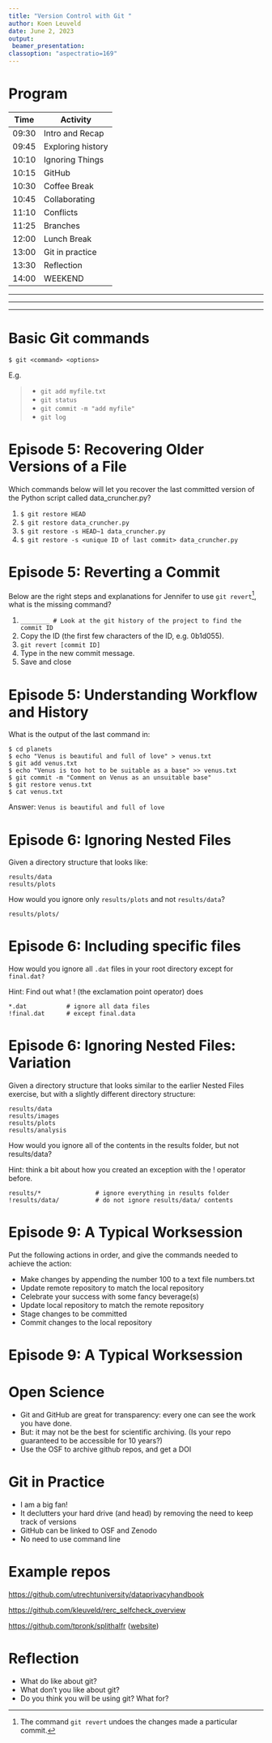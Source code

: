 ---
title: "Version Control with Git " 
author: Koen Leuveld
date: June 2, 2023
output: 
 beamer_presentation:
classoption: "aspectratio=169"
---

# Program

| Time | Activity |
|---|---|
| 09:30 | Intro and Recap |
| 09:45 | Exploring history |
| 10:10 | Ignoring Things |
| 10:15 | GitHub |
| 10:30 | Coffee Break |
| 10:45 | Collaborating |
| 11:10 | Conflicts |
| 11:25 | Branches |
| 12:00 | Lunch Break |
| 13:00 | Git in practice |
| 13:30 | Reflection |
| 14:00 | WEEKEND |


----

\center
\includegraphics[width=\textwidth, height=\textheight, keepaspectratio]{figures/phdcomics_versioning.png}

----

\center
\includegraphics[width=\textwidth, height=\textheight, keepaspectratio]{figures/motivatingexample.png}


----

\center
\includegraphics[width=\textwidth, height=\textheight, keepaspectratio]{figures/git_add_commit.png}

# Basic Git commands


``$ git <command> <options>``

E.g.

>- ``git add myfile.txt``
>- ``git status``
>- ``git commit -m "add myfile"``
>- ``git log``


# Episode 5: Recovering Older Versions of a File

Which commands below will let you recover the last committed version of the Python script called data_cruncher.py?


1. ``$ git restore HEAD``
2. ``$ git restore data_cruncher.py``
3. ``$ git restore -s HEAD~1 data_cruncher.py``
4. ``$ git restore -s <unique ID of last commit> data_cruncher.py``


# Episode 5: Reverting a Commit

Below are the right steps and explanations for Jennifer to use ``git revert``^[The command ``git revert`` undoes the changes made a particular commit.], what is the missing command?

1. ``________ # Look at the git history of the project to find the commit ID``
2. Copy the ID (the first few characters of the ID, e.g. 0b1d055).
3. ``git revert [commit ID]``
4. Type in the new commit message.
5. Save and close



# Episode 5: Understanding Workflow and History

What is the output of the last command in: 

``$ cd planets``\
``$ echo "Venus is beautiful and full of love" > venus.txt``\
``$ git add venus.txt``\
``$ echo "Venus is too hot to be suitable as a base" >> venus.txt``\
``$ git commit -m "Comment on Venus as an unsuitable base"``\
``$ git restore venus.txt``\
``$ cat venus.txt``

\pause

Answer: ``Venus is beautiful and full of love``

# Episode 6: Ignoring Nested Files

Given a directory structure that looks like:

``results/data``\
``results/plots``

How would you ignore only ``results/plots`` and not ``results/data``?

\pause

``results/plots/``

# Episode 6: Including specific files

How would you ignore all ``.dat`` files in your root directory except for ``final.dat?``

Hint: Find out what ! (the exclamation point operator) does

\pause

``*.dat           # ignore all data files``\
``!final.dat      # except final.data``


# Episode 6: Ignoring Nested Files: Variation

Given a directory structure that looks similar to the earlier Nested Files exercise, but with a slightly different directory structure:

``results/data``\
``results/images``\
``results/plots``\
``results/analysis``

How would you ignore all of the contents in the results folder, but not results/data?

Hint: think a bit about how you created an exception with the ! operator before.

\pause

``results/*               # ignore everything in results folder``\
``!results/data/          # do not ignore results/data/ contents``

# Episode 9: A Typical Worksession

Put the following actions in order, and give the commands needed to achieve the action:

- Make changes by appending the number 100 to a text file numbers.txt
- Update remote repository to match the local repository
- Celebrate your success with some fancy beverage(s)
- Update local repository to match the remote repository
- Stage changes to be committed
- Commit changes to the local repository

# Episode 9: A Typical Worksession

\begin{table}[]
\begin{tabular}{p{1cm}p{4cm}p{8cm}}
order & action                    & command                                                 \\ \hline
1     & \only<2->{Update local    & git pull origin main                              }\\
2     & \only<3->{Make changes    & echo 100 \textgreater{}\textgreater numbers.txt    }\\
3     & \only<4->{Stage changes   & git add numbers.txt                                }\\
4     & \only<5->{Commit changes  & git commit -m "Add 100 to numbers.txt"             }\\
5     & \only<6->{Update remote   & git push origin main                               }\\
6     & Celebrate!                & AFK                                                              
\end{tabular}
\end{table}


# Open Science

- Git and GitHub are great for transparency: every one can see the work you have done.
- But: it may not be the best for scientific archiving. (Is your repo guaranteed to be accessible for 10 years?)
- Use the OSF to archive github repos, and get a DOI


# Git in Practice

- I am a big fan!
- It declutters your hard drive (and head) by removing the need to keep track of versions
- GitHub can be linked to OSF and Zenodo
- No need to use command line


# Example repos

[https://github.com/utrechtuniversity/dataprivacyhandbook](https://github.com/utrechtuniversity/dataprivacyhandbook)

[https://github.com/kleuveld/rerc_selfcheck_overview](https://github.com/kleuveld/rerc_selfcheck_overview)

[https://github.com/tpronk/splithalfr](https://github.com/tpronk/splithalfr) ([website](https://research-software-directory.org/software/splithalfr))


# Reflection

- What do like about git?
- What don't you like about git?
- Do you think you will be using git? What for?